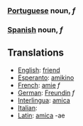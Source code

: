 ===[[Portuguese]] noun, ''f'' ===
===[[Spanish]] noun, ''f'' ===

==Translations==
*[[English]]: [[friend]]
*[[Esperanto]]: [[amikino]]
*[[French]]: [[amie]] ''f''
*[[German]]: [[Freundin]] ''f''
*[[Interlingua]]: [[amica]]
*[[Italian]]: [[]]
*[[Latin]]: [[amica]] -ae